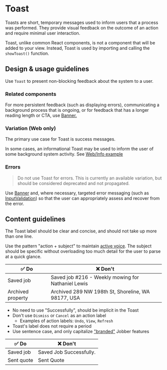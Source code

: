 
<Meta title="Components/Status and Feedback/Toast" component={Toast} />

# Toast

Toasts are short, temporary messages used to inform users that a process was
performed. They provide visual feedback on the outcome of an action and require
minimal user interaction.

Toast, unlike common React components, is not a component that will be added to
your view. Instead, Toast is used by importing and calling the `showToast()`
function.

## Design & usage guidelines

Use `Toast` to present non-blocking feedback about the system to a user.

### Related components

For more persistent feedback (such as displaying errors), communicating a
background process that is ongoing, or for feedback that has a longer reading
length or CTA, use
[Banner.](../?path=/docs/components-status-and-feedback-banner-docs--page)

### Variation (Web only)

The primary use case for Toast is success messages.

In some cases, an informational Toast may be used to inform the user of some
background system activity. See
[Web/Info example](../?path=/code/components-status-and-feedback-toast-web--variation)

### Errors

> Do not use Toast for errors. This is currently an available variation, but
> should be considered deprecated and not propagated.

Use [Banner](../?path=/docs/components-status-and-feedback-banner-docs--page)
and, where necessary, targeted error messaging (such as
[InputValidation](../?path=/docs/components-forms-and-inputs-inputvalidation-docs--page))
so that the user can appropriately assess and recover from the error.

## Content guidelines

The Toast label should be clear and concise, and should not take up more than
one line.

Use the pattern "action + subject" to maintain
[active voice](../?path=/docs/content-voice-tone--page#active-voice). The
subject should be specific without overloading too much detail for the user to
parse at a quick glance.

| ✅ Do             | ❌ Don't                                           |
| ----------------- | -------------------------------------------------- |
| Saved job         | Saved job #216 - Weekly mowing for Nathaniel Lewis |
| Archived property | Archived 289 NW 198th St, Shoreline, WA 98177, USA |

- No need to use "Successfully", should be implicit in the Toast
- Don't use `Dismiss` or `Cancel` as an action label
  - Examples of action labels: `Undo`, `View`, `Refresh`
- Toast's label does not require a period
- Use sentence case, and only capitalize
  ["branded"](../?path=/docs/content-product-vocabulary--page#jobber-card-reader)
  Jobber features

| ✅ Do      | ❌ Don't                |
| ---------- | ----------------------- |
| Saved job  | Saved Job Successfully. |
| Sent quote | Sent Quote              |
